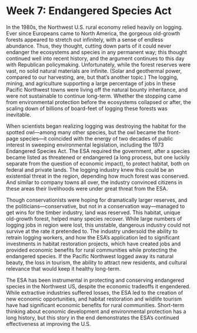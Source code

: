 # Week 7: Endangered Species Act

In the 1980s, the Northwest U.S. rural economy relied heavily on logging. Ever since Europeans came to North America, the gorgeous old-growth forests appeared to stretch out infinitely, with a sense of endless abundance. Thus, they thought, cutting down parts of it could never endanger the ecosystems and species in any permanent way; this thought continued well into recent history, and the argument continues to this day with Republican policymaking. Unfortunately, while the forest reserves were vast, no solid natural materials are infinite. (Solar and geothermal power, compared to our harvesting, are, but that’s another topic.) The logging, mining, and agriculture supporting a large percentage of jobs in these Pacific Northwest towns were living off the natural bounty inheritance, and were not sustainable to continue long-term. Whether the stopping came from environmental protection before the ecosystems collapsed or after, the scaling down of billions of board-feet of logging these forests was inevitable.

When scientists began realizing logging was destroying the habitat for the spotted owl—among many other species, but the owl became the front-page species—it coincided with the energy of two decades of public interest in sweeping environmental legislation, including the 1973 Endangered Species Act. The ESA required the government, after a species became listed as threatened or endangered (a long process, but one luckily separate from the question of economic impact), to protect habitat, both on federal and private lands. The logging industry knew this could be an existential threat in the region, depending how much forest was conserved. And similar to company towns all over, the industry convinced citizens in these areas their livelihoods were under great threat from the ESA.

Though conservationists were hoping for dramatically larger reserves, and the politicians—conservative, but not in a conservation way—managed to get wins for the timber industry, land was reserved. This habitat, unique old-growth forest, helped many species recover. While large numbers of logging jobs in region were lost, this unstable, dangerous industry could not survive at the rate it pretended to. The industry undersold the ability to retrain logging workers, and how the ESA’s application led to significant investments in habitat restoration projects, which have created jobs and provided economic benefits for rural communities while protecting the endangered species. If the Pacific Northwest logged away its natural beauty, the loss in tourism, the ability to attract new residents, and cultural relevance that would keep it healthy long-term.

The ESA has been instrumental in protecting and conserving endangered species in the Northwest US, despite the economic tradeoffs it engendered. While extractive industries suffered losses, the ESA led to the creation of new economic opportunities, and habitat restoration and wildlife tourism have had significant economic benefits for rural communities. Short-term thinking about economic development and environmental protection has a long history, but this story in the end demonstrates the ESA’s continued effectiveness at improving the U.S.
